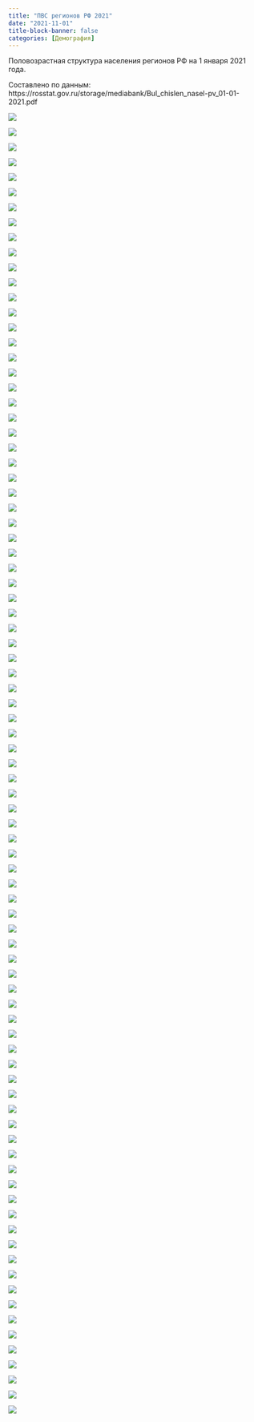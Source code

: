 ```yaml
---
title: "ПВС регионов РФ 2021"
date: "2021-11-01"
title-block-banner: false
categories: [Демография]
---
```


Половозрастная структура населения регионов РФ на 1 января 2021 года.

Составлено по данным: https://rosstat.gov.ru/storage/mediabank/Bul_chislen_nasel-pv_01-01-2021.pdf

![](images/region (87).jpg)

![](images/region (86).jpg)

![](images/region (85).jpg)

![](images/region (84).jpg)

![](images/region (83).jpg)

![](images/region (82).jpg)

![](images/region (81).jpg)

![](images/region (80).jpg)

![](images/region (79).jpg)

![](images/region (78).jpg)

![](images/region (77).jpg)

![](images/region (76).jpg)

![](images/region (75).jpg)

![](images/region (74).jpg)

![](images/region (73).jpg)

![](images/region (72).jpg)

![](images/region (71).jpg)

![](images/region (70).jpg)

![](images/region (69).jpg)

![](images/region (68).jpg)

![](images/region (67).jpg)

![](images/region (66).jpg)

![](images/region (65).jpg)

![](images/region (64).jpg)

![](images/region (63).jpg)

![](images/region (62).jpg)

![](images/region (61).jpg)

![](images/region (60).jpg)

![](images/region (59).jpg)

![](images/region (58).jpg)

![](images/region (57).jpg)

![](images/region (56).jpg)

![](images/region (55).jpg)

![](images/region (54).jpg)

![](images/region (53).jpg)

![](images/region (52).jpg)

![](images/region (51).jpg)

![](images/region (50).jpg)

![](images/region (49).jpg)

![](images/region (48).jpg)

![](images/region (47).jpg)

![](images/region (46).jpg)

![](images/region (45).jpg)

![](images/region (44).jpg)

![](images/region (43).jpg)

![](images/region (42).jpg)

![](images/region (41).jpg)

![](images/region (40).jpg)

![](images/region (39).jpg)

![](images/region (38).jpg)

![](images/region (37).jpg)

![](images/region (36).jpg)

![](images/region (35).jpg)

![](images/region (34).jpg)

![](images/region (33).jpg)

![](images/region (32).jpg)

![](images/region (31).jpg)

![](images/region (30).jpg)

![](images/region (29).jpg)

![](images/region (28).jpg)

![](images/region (27).jpg)

![](images/region (26).jpg)

![](images/region (25).jpg)

![](images/region (24).jpg)

![](images/region (23).jpg)

![](images/region (22).jpg)

![](images/region (21).jpg)

![](images/region (20).jpg)

![](images/region (19).jpg)

![](images/region (18).jpg)

![](images/region (17).jpg)

![](images/region (16).jpg)

![](images/region (15).jpg)

![](images/region (14).jpg)

![](images/region (13).jpg)

![](images/region (12).jpg)

![](images/region (11).jpg)

![](images/region (10).jpg)

![](images/region (9).jpg)

![](images/region (8).jpg)

![](images/region (7).jpg)

![](images/region (6).jpg)

![](images/region (5).jpg)

![](images/region (4).jpg)

![](images/region (3).jpg)

![](images/region (2).jpg)

![](images/region (1).jpg)
